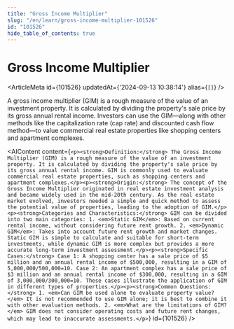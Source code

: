 ```yaml
---
title: "Gross Income Multiplier"
slug: "/en/learn/gross-income-multiplier-101526"
id: "101526"
hide_table_of_contents: true
---
```



# Gross Income Multiplier

<ArticleMeta id={101526} updatedAt={'2024-09-13 10:38:14'} alias={`[]`} />
<div className='border-solid border-b border-t-0 my-4 border-[var(--ifm-color-gray-300)]' />

A gross income multiplier (GIM) is a rough measure of the value of an investment property. It is calculated by dividing the property's sale price by its gross annual rental income. Investors can use the GIM—along with other methods like the capitalization rate (cap rate) and discounted cash flow method—to value commercial real estate properties like shopping centers and apartment complexes.

<AIContent content={`<p><strong>Definition:</strong> The Gross Income Multiplier (GIM) is a rough measure of the value of an investment property. It is calculated by dividing the property's sale price by its gross annual rental income. GIM is commonly used to evaluate commercial real estate properties, such as shopping centers and apartment complexes.</p><p><strong>Origin:</strong> The concept of the Gross Income Multiplier originated in real estate investment analysis and became widely used in the mid-20th century. As the real estate market evolved, investors needed a simple and quick method to assess the potential value of properties, leading to the adoption of GIM.</p><p><strong>Categories and Characteristics:</strong> GIM can be divided into two main categories: 1. <em>Static GIM</em>: Based on current rental income, without considering future rent growth. 2. <em>Dynamic GIM</em>: Takes into account future rent growth and market changes. Static GIM is simple to calculate and suitable for short-term investments, while dynamic GIM is more complex but provides a more accurate long-term investment assessment.</p><p><strong>Specific Cases:</strong> Case 1: A shopping center has a sale price of $5 million and an annual rental income of $500,000, resulting in a GIM of 5,000,000/500,000=10. Case 2: An apartment complex has a sale price of $3 million and an annual rental income of $300,000, resulting in a GIM of 3,000,000/300,000=10. These cases illustrate the application of GIM in different types of properties.</p><p><strong>Common Questions:</strong> 1. <em>Can GIM be used alone to evaluate property value?</em> It is not recommended to use GIM alone; it is best to combine it with other evaluation methods. 2. <em>What are the limitations of GIM?</em> GIM does not consider operating costs and future rent changes, which may lead to inaccurate assessments.</p>`} id={101526} />
